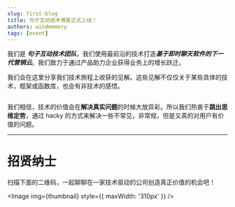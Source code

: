```yaml
---
slug: first-blog
title: 句子互动技术博客正式上线！
authors: windmemory
tags: [event]
---
```



我们是 ***句子互动技术团队***，我们使用最前沿的技术打造***基于即时聊天软件的下一代营销云***。我们致力于通过产品助力企业获得业务上的增长跃迁。

我们会在这里分享我们技术旅程上收获的见解。这些见解不仅仅关于某些具体的技术，框架或函数库，也会有非技术的感悟。

<!--truncate-->

<Image img={banner} />

我们相信，技术的价值会在**解决真实问题**的时候大放异彩。所以我们热衷于**跳出思维定势**，通过 hacky 的方式来解决一些不常见，非常规，但是又真的对用户有价值的问题。

---

# 招贤纳士
扫描下面的二维码，一起聊聊在一家技术驱动的公司创造真正价值的机会吧！

<Image img={thumbnail} style={{ maxWidth: '310px' }} />
